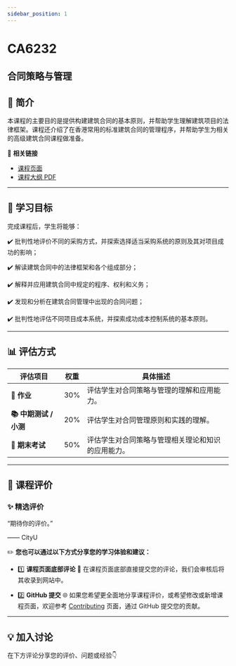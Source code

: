 ```yaml
---
sidebar_position: 1
---
```


# CA6232
## 合同策略与管理

## **📘 简介**
本课程的主要目的是提供构建建筑合同的基本原则，并帮助学生理解建筑项目的法律框架。课程还介绍了在香港常用的标准建筑合同的管理程序，并帮助学生为相关的高级建筑合同课程做准备。

🔗 **相关链接**
- [课程页面](https://www.cityu.edu.hk/catalogue/pg/202526/course/CA6232.htm)
- [课程大纲 PDF](https://www.cityu.edu.hk/catalogue/pg/202526/course/CA6232.pdf)

---

## **🎯 学习目标**

完成课程后，学生将能够：

✔️ 批判性地评价不同的采购方式，并探索选择适当采购系统的原则及其对项目成功的影响；

✔️ 解读建筑合同中的法律框架和各个组成部分；

✔️ 解释并应用建筑合同中规定的程序、权利和义务；

✔️ 发现和分析在建筑合同管理中出现的合同问题；

✔️ 批判性地评估不同项目成本系统，并探索成功成本控制系统的基本原则。

---

## **📊 评估方式**

| **评估项目**          | **权重** | **具体描述**                                                                                       |
|----------------------|---------|---------------------------------------------------------------------------------------------------|
| **📝 作业**           | 30%     | 评估学生对合同策略与管理的理解和应用能力。                                                          |
| **📚 中期测试 / 小测** | 20%     | 评估学生对合同管理原则和实践的理解。                                                               |
| **📝 期末考试**       | 50%     | 评估学生对合同策略与管理相关理论和知识的应用能力。                                                |

---

## **💬 课程评价**

### ✨ **精选评价**
<div className={commentStyles.commentBox}>
    <p className={commentStyles.commentText}>
        “期待你的评价。”
    </p>
    <p className={commentStyles.commentAuthor}>—— CityU</p>
</div>

✏️ **您也可以通过以下方式分享您的学习体验和建议：**

- 1️⃣ **课程页面底部评论**
💬 在课程页面底部直接提交您的评论，我们会审核后将其收录到网站中。

- 2️⃣ **GitHub 提交**
🌐 如果您希望更全面地分享课程评价，或希望修改或新增课程页面，欢迎参考 [Contributing](/contributing) 页面，通过 GitHub 提交您的贡献。

---

## **💡 加入讨论**

在下方评论分享您的评价、问题或经验👇
<Utterances />